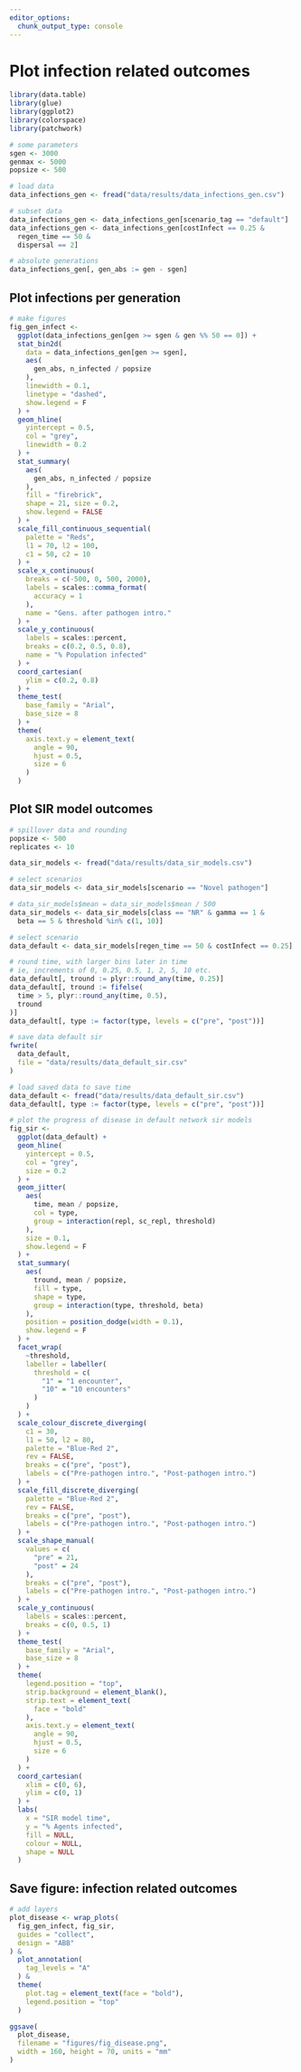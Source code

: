 ```yaml
---
editor_options: 
  chunk_output_type: console
---
```


# Plot infection related outcomes

```r
library(data.table)
library(glue)
library(ggplot2)
library(colorspace)
library(patchwork)
```

```r
# some parameters
sgen <- 3000
genmax <- 5000
popsize <- 500

# load data
data_infections_gen <- fread("data/results/data_infections_gen.csv")

# subset data
data_infections_gen <- data_infections_gen[scenario_tag == "default"]
data_infections_gen <- data_infections_gen[costInfect == 0.25 &
  regen_time == 50 &
  dispersal == 2]

# absolute generations
data_infections_gen[, gen_abs := gen - sgen]
```

## Plot infections per generation

```r
# make figures
fig_gen_infect <-
  ggplot(data_infections_gen[gen >= sgen & gen %% 50 == 0]) +
  stat_bin2d(
    data = data_infections_gen[gen >= sgen],
    aes(
      gen_abs, n_infected / popsize
    ),
    linewidth = 0.1,
    linetype = "dashed",
    show.legend = F
  ) +
  geom_hline(
    yintercept = 0.5,
    col = "grey",
    linewidth = 0.2
  ) +
  stat_summary(
    aes(
      gen_abs, n_infected / popsize
    ),
    fill = "firebrick",
    shape = 21, size = 0.2,
    show.legend = FALSE
  ) +
  scale_fill_continuous_sequential(
    palette = "Reds",
    l1 = 70, l2 = 100,
    c1 = 50, c2 = 10
  ) +
  scale_x_continuous(
    breaks = c(-500, 0, 500, 2000),
    labels = scales::comma_format(
      accuracy = 1
    ),
    name = "Gens. after pathogen intro."
  ) +
  scale_y_continuous(
    labels = scales::percent,
    breaks = c(0.2, 0.5, 0.8),
    name = "% Population infected"
  ) +
  coord_cartesian(
    ylim = c(0.2, 0.8)
  ) +
  theme_test(
    base_family = "Arial",
    base_size = 8
  ) +
  theme(
    axis.text.y = element_text(
      angle = 90,
      hjust = 0.5,
      size = 6
    )
  )
```

## Plot SIR model outcomes

```r
# spillover data and rounding
popsize <- 500
replicates <- 10

data_sir_models <- fread("data/results/data_sir_models.csv")

# select scenarios
data_sir_models <- data_sir_models[scenario == "Novel pathogen"]

# data_sir_models$mean = data_sir_models$mean / 500
data_sir_models <- data_sir_models[class == "NR" & gamma == 1 &
  beta == 5 & threshold %in% c(1, 10)]

# select scenario
data_default <- data_sir_models[regen_time == 50 & costInfect == 0.25]

# round time, with larger bins later in time
# ie, increments of 0, 0.25, 0.5, 1, 2, 5, 10 etc.
data_default[, tround := plyr::round_any(time, 0.25)]
data_default[, tround := fifelse(
  time > 5, plyr::round_any(time, 0.5),
  tround
)]
data_default[, type := factor(type, levels = c("pre", "post"))]

# save data default sir
fwrite(
  data_default,
  file = "data/results/data_default_sir.csv"
)
```

```r
# load saved data to save time
data_default <- fread("data/results/data_default_sir.csv")
data_default[, type := factor(type, levels = c("pre", "post"))]
```

```r
# plot the progress of disease in default network sir models
fig_sir <-
  ggplot(data_default) +
  geom_hline(
    yintercept = 0.5,
    col = "grey",
    size = 0.2
  ) +
  geom_jitter(
    aes(
      time, mean / popsize,
      col = type,
      group = interaction(repl, sc_repl, threshold)
    ),
    size = 0.1,
    show.legend = F
  ) +
  stat_summary(
    aes(
      tround, mean / popsize,
      fill = type,
      shape = type,
      group = interaction(type, threshold, beta)
    ),
    position = position_dodge(width = 0.1),
    show.legend = F
  ) +
  facet_wrap(
    ~threshold,
    labeller = labeller(
      threshold = c(
        "1" = "1 encounter",
        "10" = "10 encounters"
      )
    )
  ) +
  scale_colour_discrete_diverging(
    c1 = 30,
    l1 = 50, l2 = 80,
    palette = "Blue-Red 2",
    rev = FALSE,
    breaks = c("pre", "post"),
    labels = c("Pre-pathogen intro.", "Post-pathogen intro.")
  ) +
  scale_fill_discrete_diverging(
    palette = "Blue-Red 2",
    rev = FALSE,
    breaks = c("pre", "post"),
    labels = c("Pre-pathogen intro.", "Post-pathogen intro.")
  ) +
  scale_shape_manual(
    values = c(
      "pre" = 21,
      "post" = 24
    ),
    breaks = c("pre", "post"),
    labels = c("Pre-pathogen intro.", "Post-pathogen intro.")
  ) +
  scale_y_continuous(
    labels = scales::percent,
    breaks = c(0, 0.5, 1)
  ) +
  theme_test(
    base_family = "Arial",
    base_size = 8
  ) +
  theme(
    legend.position = "top",
    strip.background = element_blank(),
    strip.text = element_text(
      face = "bold"
    ),
    axis.text.y = element_text(
      angle = 90,
      hjust = 0.5,
      size = 6
    )
  ) +
  coord_cartesian(
    xlim = c(0, 6),
    ylim = c(0, 1)
  ) +
  labs(
    x = "SIR model time",
    y = "% Agents infected",
    fill = NULL,
    colour = NULL,
    shape = NULL
  )
```

## Save figure: infection related outcomes

```r
# add layers
plot_disease <- wrap_plots(
  fig_gen_infect, fig_sir,
  guides = "collect",
  design = "ABB"
) &
  plot_annotation(
    tag_levels = "A"
  ) &
  theme(
    plot.tag = element_text(face = "bold"),
    legend.position = "top"
  )

ggsave(
  plot_disease,
  filename = "figures/fig_disease.png",
  width = 160, height = 70, units = "mm"
)
```
